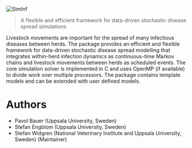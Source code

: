 <p></p><p><img
src="https://raw.githubusercontent.com/stewid/SimInf/master/logo/logo.png"
alt="SimInf"></p>

<blockquote><p>A flexible and efficient framework for data-driven
stochastic disease spread simulations</p></blockquote>

Livestock movements are important for the spread of many infectious
diseases between herds. The package provides an efficient and flexible
framework for data-driven stochastic disease spread modelling that
integrates within-herd infection dynamics as continuous-time Markov
chains and livestock movements between herds as scheduled events. The
core simulation solver is implemented in C and uses OpenMP (if
available) to divide work over multiple processors. The package
contains template models and can be extended with user defined models.

# Authors

- Pavol Bauer (Uppsala University, Sweden)
- Stefan Engblom (Uppsala University, Sweden)
- Stefan Widgren (National Veterinary Institute and Uppsala
  University, Sweden) (Maintainer)
